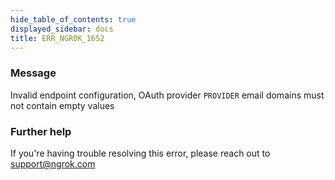 ```yaml
---
hide_table_of_contents: true
displayed_sidebar: docs
title: ERR_NGROK_1652
---
```


### Message

Invalid endpoint configuration, OAuth provider `PROVIDER` email domains must not contain empty values

<ErrorDetails />

### Further help

If you're having trouble resolving this error, please reach out to [support@ngrok.com](mailto:support@ngrok.com?subject=Help%20with%20ERR_NGROK_1652)
